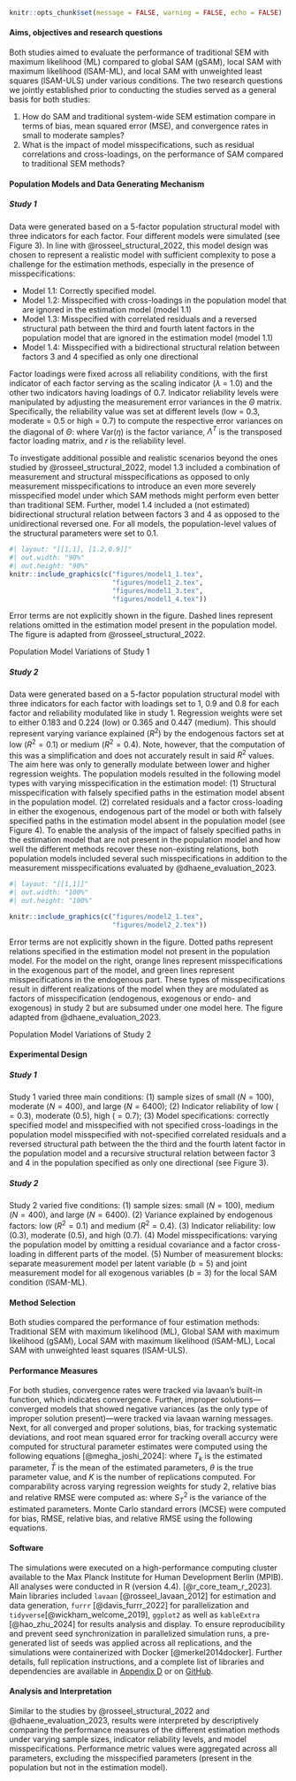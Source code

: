 \setlength{\parindent}{1.27cm}

```r
knitr::opts_chunk$set(message = FALSE, warning = FALSE, echo = FALSE)
```

#### Aims, objectives and research questions

Both studies aimed to evaluate the performance of traditional SEM with maximum likelihood (ML) compared to global SAM (gSAM), local SAM with maximum likelihood (lSAM-ML), and local SAM with unweighted least squares (lSAM-ULS) under various conditions. The two research questions we jointly established prior to conducting the studies served as a general basis for both studies:

1. How do SAM and traditional system-wide SEM estimation compare in terms of bias, mean squared error (MSE), and convergence rates in small to moderate samples?
2. What is the impact of model misspecifications, such as residual correlations and cross-loadings, on the performance of SAM compared to traditional SEM methods?

#### Population Models and Data Generating Mechanism

##### Study 1

Data were generated based on a 5-factor population structural model with three indicators for each factor. Four different models were simulated (see Figure 3). In line with @rosseel_structural_2022, this model design was chosen to represent a realistic model with sufficient complexity to pose a challenge for the estimation methods, especially in the presence of misspecifications:

- Model 1.1: Correctly specified model.
- Model 1.2: Misspecified with cross-loadings in the population model that are ignored in the estimation model (model 1.1)
- Model 1.3: Misspecified with correlated residuals and a reversed structural path between the third and fourth latent factors in the population model that are ignored in the estimation model (model 1.1)
- Model 1.4: Misspecified with a bidirectional structural relation between factors 3 and 4 specified as only one directional

Factor loadings were fixed across all reliability conditions, with the first indicator of each factor serving as the scaling indicator ($\lambda$ = 1.0) and the other two indicators having loadings of 0.7. Indicator reliability levels were manipulated by adjusting the measurement error variances in the $\Theta$ matrix. Specifically, the reliability value was set at different levels (low = 0.3, moderate = 0.5 or high = 0.7) to compute the respective error variances on the diagonal of $\Theta$:
\begin{equation}
\Theta^{*} = \text{Var}(\eta)\Lambda^{T} \times \frac{1}{r - 1}
\label{eq:theta}
\end{equation}
where $\text{Var}(\eta)$ is the factor variance, $\Lambda^{T}$ is the transposed factor loading matrix, and $r$ is the reliability level.

To investigate additional possible and realistic scenarios beyond the ones studied by @rosseel_structural_2022, model 1.3 included a combination of measurement and structural misspecifications as opposed to only measurement misspecifications to introduce an even more severely misspecified model under which SAM methods might perform even better than traditional SEM. Further, model 1.4 included a (not estimated) bidirectional structural relation between factors 3 and 4 as opposed to the unidirectional reversed one. For all models, the population-level values of the structural parameters were set to 0.1.

::: {#fig-study1-models}
```r
#| layout: "[[1,1], [1.2,0.9]]"
#| out.width: "90%"
#| out.height: "90%"
knitr::include_graphics(c("figures/model1_1.tex", 
                          "figures/model1_2.tex", 
                          "figures/model1_3.tex", 
                          "figures/model1_4.tex"))
```

\raggedright

\textit{Note.} Error terms are not explicitly shown in the figure. Dashed lines represent relations omitted in the estimation model present in the population model. The figure is adapted from @rosseel_structural_2022.

Population Model Variations of Study 1
:::

##### Study 2

Data were generated based on a 5-factor population structural model with three indicators for each factor with loadings set to 1, 0.9 and 0.8 for each factor and reliability modulated like in study 1. Regression weights were set to either 0.183 and 0.224 (low) or 0.365 and 0.447 (medium). This should represent varying variance explained ($R^2$) by the endogenous factors set at low ($R^2 = 0.1$) or medium ($R^2 = 0.4$). Note, however, that the computation of this was a simplification and does not accurately result in said $R^2$ values. The aim here was only to generally modulate between lower and higher regression weights. The population models resulted in the following model types with varying misspecification in the estimation model: (1) Structural misspecification with falsely specified paths in the estimation model absent in the population model. (2) correlated residuals and a factor cross-loading in either the exogenous, endogenous part of the model or both with falsely specified paths in the estimation model absent in the population model (see Figure 4). To enable the analysis of the impact of falsely specified paths in the estimation model that are not present in the population model and how well the different methods recover these non-existing relations, both population models included several such misspecifications in addition to the measurement misspecifications evaluated by @dhaene_evaluation_2023.

::: {#fig-study2-models}
```r
#| layout: "[[1,1]]"
#| out.width: "100%"
#| out.height: "100%"

knitr::include_graphics(c("figures/model2_1.tex", 
                          "figures/model2_2.tex"))
```

\raggedright

\textit{Note.} Error terms are not explicitly shown in the figure. Dotted paths represent relations specified in the estimation model not present in the population model. For the model on the right, orange lines represent misspecifications in the exogenous part of the model, and green lines represent misspecifications in the endogenous part. These types of misspecifications result in different realizations of the model when they are modulated as factors of misspecification (endogenous, exogenous or endo- and exogenous) in study 2 but are subsumed under one model here. The figure adapted from @dhaene_evaluation_2023.

Population Model Variations of Study 2
:::

#### Experimental Design

##### Study 1

Study 1 varied three main conditions: (1) sample sizes of small ($N = 100$), moderate ($N = 400$), and large ($N = 6400$); (2) Indicator reliability of low ($= 0.3$), moderate ($0.5$), high ($= 0.7$); (3) Model specifications: correctly specified model and misspecified with not specified cross-loadings in the population model misspecified with not-specified correlated residuals and a reversed structural path between the the third and the fourth latent factor in the population model and a recursive structural relation between factor 3 and 4 in the population specified as only one directional (see Figure 3).

##### Study 2

Study 2 varied five conditions: (1) sample sizes: small ($N = 100$), medium ($N = 400$), and large ($N = 6400$). (2) Variance explained by endogenous factors: low ($R^2 = 0.1$) and medium ($R^2 = 0.4$). (3) Indicator reliability: low ($0.3$), moderate ($0.5$), and high ($0.7$). (4) Model misspecifications: varying the population model by omitting a residual covariance and a factor cross-loading in different parts of the model. (5) Number of measurement blocks: separate measurement model per latent variable ($b = 5$) and joint measurement model for all exogenous variables ($b = 3$) for the local SAM condition (lSAM-ML).

#### Method Selection

Both studies compared the performance of four estimation methods: Traditional SEM with maximum likelihood (ML), Global SAM with maximum likelihood (gSAM), Local SAM with maximum likelihood (lSAM-ML), Local SAM with unweighted least squares (lSAM-ULS).

#### Performance Measures

For both studies, convergence rates were tracked via lavaan's built-in function, which indicates convergence. Further, improper solutions—converged models that showed negative variances (as the only type of improper solution present)—were tracked via lavaan warning messages. Next, for all converged and proper solutions, bias, for tracking systematic deviations, and root mean squared error for tracking overall accurcy were computed for structural parameter estimates were computed using the following equations [@megha_joshi_2024]:
\begin{equation}
\text{Bias} = \bar{T} - \theta
\label{eq:bias}
\end{equation}
\begin{equation}
\text{RMSE} = \sqrt{\frac{1}{K} \sum_{k=1}^{K} (T_k - \theta)^2}
\label{eq:rmse}
\end{equation}
where $T_k$ is the estimated parameter, $\bar{T}$ is the mean of the estimated parameters, $\theta$ is the true parameter value, and $K$ is the number of replications computed.
For comparability across varying regression weights for study 2, relative bias and relative RMSE were computed as:
\begin{equation}
\text{Relative Bias} = \frac{\bar{T} - \theta}{\theta}
\label{eq:rel_bias}
\end{equation}
\begin{equation}
\text{Relative RMSE} = \sqrt{\frac{(\bar{T} - \theta)^2 + S_T^2}{\theta^2}}
\label{eq:rel_rmse}
\end{equation}
where $S_T^2$ is the variance of the estimated parameters.
Monte Carlo standard errors (MCSE) were computed for bias, RMSE, relative bias, and relative RMSE using the following equations.
\begin{equation}
\text{MCSE}_{\text{Bias}} = \sqrt{\frac{S_T^2}{K}}
\label{eq:mcse_bias}
\end{equation}
\begin{equation}
\text{MCSE}_{\text{Relative Bias}} = \sqrt{\frac{S_T^2}{K\theta^2}}
\label{eq:mcse_rel_bias}
\end{equation}
\begin{equation}
\text{MCSE}_{\text{RMSE}} = \sqrt{\frac{K-1}{K} \sum_{j=1}^{K} \left( \text{RMSE}_{(j)} - \text{RMSE} \right)^2}
\label{eq:mcse_rmse}
\end{equation}
\begin{equation}
\text{MCSE}_{\text{Relative RMSE}} = \sqrt{\frac{K-1}{K} \sum_{j=1}^{K} \left( \text{rRMSE}_{(j)} - \text{rRMSE} \right)^2}
\label{eq:mcse_rel_rmse}
\end{equation}

#### Software

The simulations were executed on a high-performance computing cluster available to the Max Planck Institute for Human Development Berlin (MPIB). All analyses were conducted in R (version 4.4). [@r_core_team_r_2023]. Main libraries included `lavaan` [@rosseel_lavaan_2012] for estimation and data generation, `furrr` [@davis_furrr_2022] for parallelization and `tidyverse`[@wickham_welcome_2019], `ggplot2` as well as `kableExtra` [@hao_zhu_2024] for results analysis and display. 
To ensure reproducibility and prevent seed synchronization in parallelized simulation runs, a pre-generated list of seeds was applied across all replications, and the simulations were containerized with Docker [@merkel2014docker]. Further details, full replication instructions, and a complete list of libraries and dependencies are available in [Appendix D](#appendix-d) or on [GitHub](https://github.com/valentinkm/AdversarialSimulation).

#### Analysis and Interpretation

Similar to the studies by @rosseel_structural_2022 and @dhaene_evaluation_2023, results were interpreted by descriptively comparing the performance measures of the different estimation methods under varying sample sizes, indicator reliability levels, and model misspecifications. Performance metric values were aggregated across all parameters, excluding the misspecified parameters (present in the population but not in the estimation model).